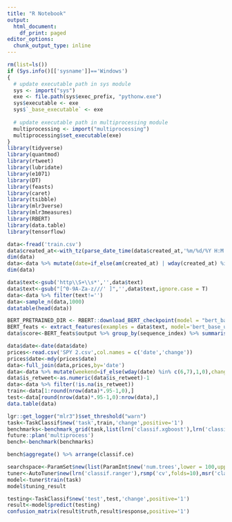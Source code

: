 ```yaml
---
title: "R Notebook"
output:
  html_document:
    df_print: paged
editor_options:
  chunk_output_type: inline
---
```


```R
rm(list=ls())
if (Sys.info()[['sysname']]=='Windows')
{
  # update executable path in sys module
  sys <- import("sys")
  exe <- file.path(sys$exec_prefix, "pythonw.exe")
  sys$executable <- exe
  sys$`_base_executable` <- exe
  
  # update executable path in multiprocessing module
  multiprocessing <- import("multiprocessing")
  multiprocessing$set_executable(exe)
}
library(tidyverse)
library(quantmod)
library(rtweet)
library(lubridate)
library(e1071)
library(DT)
library(feasts)
library(caret)
library(tsibble)
library(mlr3verse)
library(mlr3measures)
library(RBERT)
library(data.table)
library(tensorflow)
```

```R
data<-fread('train.csv')
data$created_at<-with_tz(parse_date_time(data$created_at,'%m/%d/%Y H:M'),tzone='US/Central')
dim(data)
data<-data %>% mutate(date=if_else(am(created_at) | wday(created_at) %in% c(7,1),date(created_at),date(created_at+days(1))),is_retweet=as.factor(if_else(is_retweet=='TRUE',1,0))) %>% select(-one_of('created_at'))
dim(data)
```

```R
data$text<-gsub('http\\S+\\s*','',data$text)
data$text<-gsub("[^0-9A-Za-z///' ]",'',data$text,ignore.case = T)
data<-data %>% filter(text!='')
data<-sample_n(data,1000)
datatable(head(data))
```

```R
BERT_PRETRAINED_DIR <- RBERT::download_BERT_checkpoint(model = "bert_base_uncased")
BERT_feats <- extract_features(examples = data$text, model='bert_base_uncased',batch_size = 1000L)
data$score<-BERT_feats$output %>% group_by(sequence_index) %>% summarise(score=sqrt(sum(V767^2))) %>% select(score)
```

```R
data$date<-date(data$date)
prices<-read.csv('SPY 2.csv',col.names = c('date','change'))
prices$date<-mdy(prices$date)
data<-full_join(data,prices,by='date')
data<-data %>% mutate(weekend=if_else(wday(date) %in% c(6,7),1,0),change=as.factor(change),score=lead(score,1))  %>%  fill(change,.direction='up') %>% filter(score>0) %>% select(-one_of('date','text')) 
data$is_retweet<-as.numeric(data$is_retweet)-1
data<-data %>% filter(!is.na(is_retweet))
train<-data[1:round(nrow(data)*.95-1,0),]
test<-data[round(nrow(data)*.95-1,0):nrow(data),]
data.table(data)
```

```R
lgr::get_logger("mlr3")$set_threshold("warn")
task<-TaskClassif$new('task',train,'change',positive='1')
benchmarks<-benchmark_grid(task,list(lrn('classif.xgboost'),lrn('classif.ranger'),lrn('classif.svm'),lrn('classif.log_reg'),lrn('classif.naive_bayes')),rsmp('cv',folds=10))
future::plan('multiprocess')
bench<-benchmark(benchmarks)
```

```R
bench$aggregate() %>% arrange(classif.ce)
```

```R
searchspace<-ParamSet$new(list(ParamInt$new('num.trees',lower = 100,upper=1200),ParamInt$new('max.depth',lower=5,upper=30)))
tuner<-AutoTuner$new(lrn('classif.ranger'),rsmp('cv',folds=10),msr('classif.ce'),searchspace,term('evals',n_evals=36),mlr3tuning::tnr('random_search',batch_size=36))
model<-tuner$train(task)
model$tuning_result
```

```R
testing<-TaskClassif$new('test',test,'change',positive='1')
result<-model$predict(testing)
confusion_matrix(result$truth,result$response,positive='1')
```